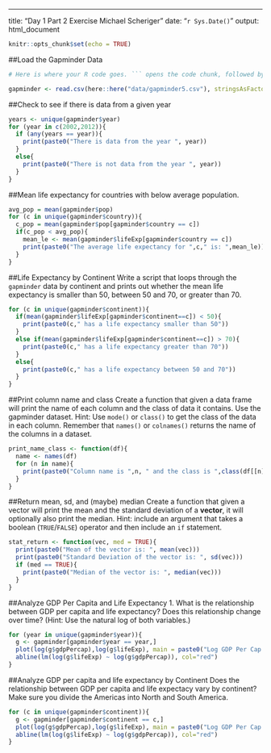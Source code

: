 ---
title: "Day 1 Part 2 Exercise Michael Scheriger"
date: "`r Sys.Date()`"
output: html_document

```r
knitr::opts_chunk$set(echo = TRUE)
```

##Load the Gapminder Data

```r
# Here is where your R code goes. ``` opens the code chunk, followed by {r}. Then ``` closes the chunk. When you 'knit' the file, the codes will evaluate.

gapminder <- read.csv(here::here("data/gapminder5.csv"), stringsAsFactors=FALSE)
```

##Check to see if there is data from a given year

```r
years <- unique(gapminder$year)
for (year in c(2002,2012)){
  if (any(years == year)){
    print(paste0("There is data from the year ", year))
  }
  else{
    print(paste0("There is not data from the year ", year))
  }
}
```

##Mean life expectancy for countries with below average population.

```r
avg_pop = mean(gapminder$pop)
for (c in unique(gapminder$country)){
  c_pop = mean(gapminder$pop[gapminder$country == c])
  if(c_pop < avg_pop){
    mean_le <- mean(gapminder$lifeExp[gapminder$country == c])
    print(paste0("The average life expectancy for ",c," is: ",mean_le))
  }
}
```

##Life Expectancy by Continent
Write a script that loops through the `gapminder` data by continent and prints out whether the mean life expectancy is smaller than 50, between 50 and 70, or greater than 70.

```r
for (c in unique(gapminder$continent)){
  if(mean(gapminder$lifeExp[gapminder$continent==c]) < 50){
    print(paste0(c," has a life expectancy smaller than 50"))
  }
  else if(mean(gapminder$lifeExp[gapminder$continent==c]) > 70){
    print(paste0(c," has a life expectancy greater than 70"))
  }
  else{
    print(paste0(c," has a life expectancy between 50 and 70"))
  }
}
```

##Print column name and class
Create a function that given a data frame will print the name of each column and the class of data it contains. Use the gapminder dataset.  Hint: Use `mode()` or `class()` to get the class of the data in each column. Remember that `names()` or `colnames()` returns the name of the columns in a dataset.

```r
print_name_class <- function(df){
  name <- names(df)
  for (n in name){
    print(paste0("Column name is ",n, " and the class is ",class(df[[n]])))
  }
}
```

##Return mean, sd, and (maybe) median
Create a function that given a vector will print the mean and the standard deviation of a **vector**, it will optionally also print the median. Hint: include an argument that takes a boolean (`TRUE`/`FALSE`) operator and then include an `if` statement.

```r

stat_return <- function(vec, med = TRUE){
  print(paste0("Mean of the vector is: ", mean(vec)))
  print(paste0("Standard Deviation of the vector is: ", sd(vec)))
  if (med == TRUE){
    print(paste0("Median of the vector is: ", median(vec)))
  }
}
```

##Analyze GDP Per Capita and Life Expectancy
1. What is the relationship between GDP per capita and life expectancy? Does this relationship change over time? (Hint: Use the natural log of both variables.)

```r
for (year in unique(gapminder$year)){
  g <- gapminder[gapminder$year == year,]
  plot(log(g$gdpPercap),log(g$lifeExp), main = paste0("Log GDP Per Cap vs. Log Life Expectancy in ",year),xlab = "Log GDP Per Cap", ylab = "Log Life Expectancy")
  abline(lm(log(g$lifeExp) ~ log(g$gdpPercap)), col="red")
}
```

##Analyze GDP per capita and life expectancy by Continent
Does the relationship between GDP per capita and life expectacy vary by continent? Make sure you divide the Americas into North and South America.

```r
for (c in unique(gapminder$continent)){
  g <- gapminder[gapminder$continent == c,]
  plot(log(g$gdpPercap),log(g$lifeExp), main = paste0("Log GDP Per Cap vs. Log Life Expectancy in ",c),xlab = "Log GDP Per Cap", ylab = "Log Life Expectancy")
  abline(lm(log(g$lifeExp) ~ log(g$gdpPercap)), col="red")
}
```